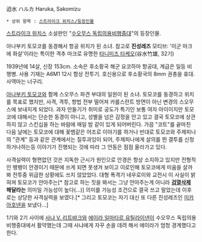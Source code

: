 迫水 ハルカ
Haruka, Sakomizu

 * 상위 항목 : [[스트라이크 위치스/등장인물]]

[[스트라이크 위치스]] 소설판인 "[[수오무스 독립의용비행중대]]"의 등장인물.

아나부키 토모코를 동경해서 항공 위치가 된 소녀. 참고로 '''진성레즈'''
모티브: '미군 마크에 화살'이라는 특이한 격추 마크로 유명한 [[타니미즈 타케오]](谷水竹雄, 32기)

1939년에 14살, 신장 153cm. 
소속은 후소황국 해군 요코하마 항공대, 계급은 일등 비행병. 
사용 기재는 A6M1 12시 함상 전투기. 호신용으로 후소황국의 8mm 권총을 휴대.
사역마는 너구리. 

[[아나부키 토모코]]와 함께 스오무스 파견 부대의 일원이 된 소녀. 토모코를 동경하고 위치를 목표로 했지만, 사격, 격투, 항법 전부 떨어져 카를스란트 방면이 아닌 변경의 스오무스에 보내지게 되었다. 과자 만들기가 취미로 궁도가 특기인 보통 여자 아이이지만 토모코에 대해서는 단순한 동경이 아니고, 성별을 넘은 감정을 안고 있고 결국 토모코에 상관하지 않고 스킨십을 하는 바람에 매일 밤 같이 있게 되어버린다. 가끔 "코트"를 끝마친 다음 날에는 토모코에 대해 꽃뱀같은 어조로 이야기를 하거나 반대로 토모코와 주제피나의 "관계" 등과 같은 관계에서는 질투과잉이 되어, 주제피나에게 살의를 띈 결투를 신청하거나하는등 이야기가 진행되는 것에 따라 그 언동은 점점 올라가고 있다. 

사격실력이 형편없던 것은 지독한 근시가 원인으로 안경은 항상 소지하고 있지만 전형적인 뱅뱅이 안경이기 때문에 쓰게 되면 못생겨 보이고 이로인해 토모코에게 미움을 살까봐 전투중 위급한 상황에도 쓰지 않았었다. 대형 폭격기 네우로이와 교전시 이 사실이 밝혀져 토모코가 안아주는[* 참고로 하는 짓을 봐서는 그냥 안아주는게 아니라 '''[[검열삭제]] 해달라는''' 의미일 가능성이 높다(...)] 의미를 가능성 조건으로 결국 쓰고 말았는데 이후로는 상당한 사격실력을 보였다.[* 그리고 토모코는 자기 대신 또 다른 진성레즈인 [[미카 아호넨]]을 보냈다...]

1기와 2기 사이에 [[사냐 V. 리트뱌크]]와 [[에이라 일마타르 유틸라이넨]]이 수오무스 독립의용비행중대에서 활약했는데 그때 사냐에게 자꾸 손을 데려 해서 에이라가 엄청 경계했다고 한다.
